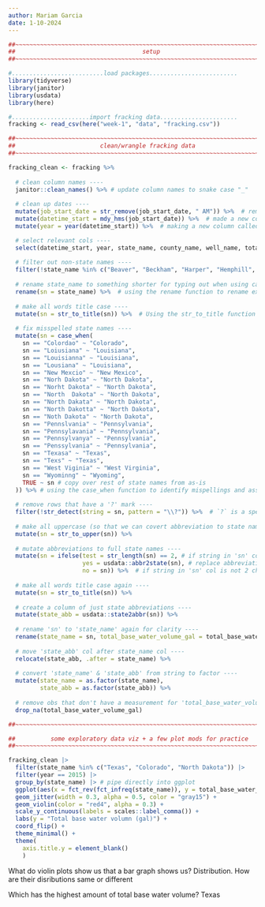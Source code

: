 ```yaml
---
author: Mariam Garcia
date: 1-10-2024
---
```

```r
##~~~~~~~~~~~~~~~~~~~~~~~~~~~~~~~~~~~~~~~~~~~~~~~~~~~~~~~~~~~~~~~~~~~~~~~~~~~~~~
##                                    setup                                 ----
##~~~~~~~~~~~~~~~~~~~~~~~~~~~~~~~~~~~~~~~~~~~~~~~~~~~~~~~~~~~~~~~~~~~~~~~~~~~~~~

#..........................load packages.........................
library(tidyverse)
library(janitor)
library(usdata)
library(here)

#......................import fracking data......................
fracking <- read_csv(here("week-1", "data", "fracking.csv"))

##~~~~~~~~~~~~~~~~~~~~~~~~~~~~~~~~~~~~~~~~~~~~~~~~~~~~~~~~~~~~~~~~~~~~~~~~~~~~~~
##                        clean/wrangle fracking data                       ----
##~~~~~~~~~~~~~~~~~~~~~~~~~~~~~~~~~~~~~~~~~~~~~~~~~~~~~~~~~~~~~~~~~~~~~~~~~~~~~~

fracking_clean <- fracking %>% 
  
  # clean column names ----
  janitor::clean_names() %>% # update column names to snake case "_"
  
  # clean up dates ----
  mutate(job_start_date = str_remove(job_start_date, " AM")) %>%  # remove 'AM' from the job_start_date column
  mutate(datetime_start = mdy_hms(job_start_date)) %>%  # made a new column called datetime_start and converts the job_start_date from a string to a datetime_start as a new column convert 
  mutate(year = year(datetime_start)) %>%  # making a new column called 'year' that extracts the year value from the 'datetime_start'column create 'year' col from date

  # select relevant cols ----
  select(datetime_start, year, state_name, county_name, well_name, total_base_water_volume) %>% # using the select function to only keep columns within the parantheses in 'fracking_clean'. 
  
  # filter out non-state names ----
  filter(!state_name %in% c("Beaver", "Beckham", "Harper", "Hemphill", "Midland", "Red River", "Roosevelt", "Rusk", "State", "WARD")) %>% # using the ! and filter function to discard values in state_name that are ["Beaver", "Beckham", "Harper", "Hemphill", "Midland", "Red River", "Roosevelt", "Rusk", "State",and "WARD"]. 
  
  # rename state_name to something shorter for typing out when using case_when (not necessary) ----
  rename(sn = state_name) %>%  # using the rename function to rename existing column                                  name state_name to sn for accessibility  
  
  # make all words title case ----
  mutate(sn = str_to_title(sn)) %>%  # Using the str_to_title function to convert the                                       values in 'sn' column to title case  
  
  # fix misspelled state names ----
  mutate(sn = case_when(
    sn == "Colordao" ~ "Colorado",
    sn == "Loiusiana" ~ "Louisiana",
    sn == "Louisianna" ~ "Louisiana",
    sn == "Lousiana" ~ "Louisiana",
    sn == "New Mexcio" ~ "New Mexico",
    sn == "Norh Dakota" ~ "North Dakota",
    sn == "Norht Dakota" ~ "North Dakota",
    sn == "North  Dakota" ~ "North Dakota",
    sn == "North Dakata" ~ "North Dakota",
    sn == "North Dakotta" ~ "North Dakota",
    sn == "Noth Dakota" ~ "North Dakota",
    sn == "Pennslvania" ~ "Pennsylvania",
    sn == "Pennsylavania" ~ "Pennsylvania",
    sn == "Pennsylvanya" ~ "Pennsylvania",
    sn == "Penssylvania" ~ "Pennsylvania",
    sn == "Texasa" ~ "Texas",
    sn == "Texs" ~ "Texas", 
    sn == "West Viginia" ~ "West Virginia",
    sn == "Wyominng" ~ "Wyoming", 
    TRUE ~ sn # copy over rest of state names from as-is
  )) %>% # using the case_when function to identify mispellings and assign correct             spellings on the right 
  
  # remove rows that have a '?' mark ----
  filter(!str_detect(string = sn, pattern = "\\?")) %>%  # `?` is a special chr; escape with `\\` prefix
  
  # make all uppercase (so that we can covert abbreviation to state names) ----
  mutate(sn = str_to_upper(sn)) %>%  
  
  # mutate abbreviations to full state names ----
  mutate(sn = ifelse(test = str_length(sn) == 2, # if string in 'sn' col is 2 chrs long
                     yes = usdata::abbr2state(sn), # replace abbreviation with full state name 
                     no = sn)) %>%  # if string in 'sn' col is not 2 chrs long, keep state name as-is
  
  # make all words title case again ----
  mutate(sn = str_to_title(sn)) %>% 
  
  # create a column of just state abbreviations ----
  mutate(state_abb = usdata::state2abbr(sn)) %>%  
  
  # rename 'sn' to 'state_name' again for clarity ----
  rename(state_name = sn, total_base_water_volume_gal = total_base_water_volume) %>%  
  
  # move 'state_abb' col after state_name col ----
  relocate(state_abb, .after = state_name) %>%  
  
  # convert 'state_name' & 'state_abb' from string to factor ----
  mutate(state_name = as.factor(state_name),
         state_abb = as.factor(state_abb)) %>%  
  
  # remove obs that don't have a measurement for 'total_base_water_volume' (NA) ----
  drop_na(total_base_water_volume_gal)

##~~~~~~~~~~~~~~~~~~~~~~~~~~~~~~~~~~~~~~~~~~~~~~~~~~~~~~~~~~~~~~~~~~~~~~~~~~~~~~

##          some exploratory data viz + a few plot mods for practice        ----
##~~~~~~~~~~~~~~~~~~~~~~~~~~~~~~~~~~~~~~~~~~~~~~~~~~~~~~~~~~~~~~~~~~~~~~~~~~~~~~

fracking_clean |> 
  filter(state_name %in% c("Texas", "Colorado", "North Dakota")) |> 
  filter(year == 2015) |> 
  group_by(state_name) |> # pipe directly into ggplot
  ggplot(aes(x = fct_rev(fct_infreq(state_name)), y = total_base_water_volume_gal)) + # need to reverse fct order for coord_flip() (plots lowest freq at top by default)
  geom_jitter(width = 0.3, alpha = 0.5, color = "gray15") +
  geom_violin(color = "red4", alpha = 0.3) +
  scale_y_continuous(labels = scales::label_comma()) +
  labs(y = "Total base water volumn (gal)") +
  coord_flip() +
  theme_minimal() +
  theme(
    axis.title.y = element_blank()
    ) 
```
What do violin plots show us that a bar graph shows us? Distribution. How are their disributions same or different

Which has the highest amount of total base water volume? Texas
